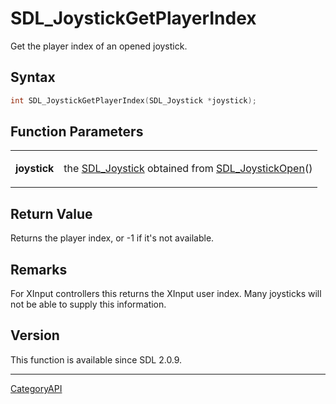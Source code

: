 = SDL_JoystickGetPlayerIndex =

Get the player index of an opened joystick.

== Syntax ==

<syntaxhighlight lang='c'>
int SDL_JoystickGetPlayerIndex(SDL_Joystick *joystick);
</syntaxhighlight>

== Function Parameters ==

{|
|'''joystick'''
|the [[SDL_Joystick]] obtained from [[SDL_JoystickOpen]]()
|}

== Return Value ==

Returns the player index, or -1 if it's not available.

== Remarks ==

For XInput controllers this returns the XInput user index. Many joysticks
will not be able to supply this information.

== Version ==

This function is available since SDL 2.0.9.

----
[[CategoryAPI]]


